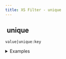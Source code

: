 ```yaml
---
title: XS Filter - unique
---
```


## <img src="../assets/docuBadge (11).png" alt="" data-size="line" /> unique <a href="#xs-unique" id="xs-unique"></a>

`value|unique:key`

<details>

<summary>Examples</summary>

```javascript
[1,2,2,3]|unique    // Returns [1,2,3]
[{"id":1},{"id":1}]|unique:"id"    // Returns [{"id":1}]
```

</details>
